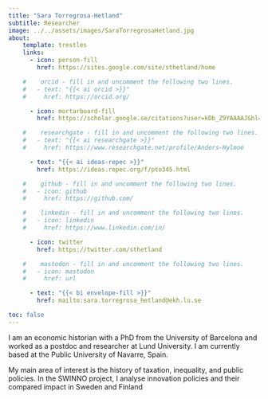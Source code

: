 ```yaml
---
title: "Sara Torregrosa-Hetland"
subtitle: Researcher
image: ../../assets/images/SaraTorregrosaHetland.jpg
about:
    template: trestles
    links:
      - icon: person-fill
        href: https://sites.google.com/site/sthetland/home

    #    orcid - fill in and uncomment the following two lines.
    #   - text: "{{< ai orcid >}}"
    #     href: https://orcid.org/

      - icon: mortarboard-fill
        href: https://scholar.google.se/citations?user=kDb_Z9YAAAAJ&hl=en

    #    researchgate - fill in and uncomment the following two lines.
    #   - text: "{{< ai researchgate >}}"
    #     href: https://www.researchgate.net/profile/Anders-Hylmoe

      - text: "{{< ai ideas-repec >}}"
        href: https://ideas.repec.org/f/pto345.html

    #    github - fill in and uncomment the following two lines.
    #   - icon: github
    #     href: https://github.com/

    #    linkedin - fill in and uncomment the following two lines.
    #   - icon: linkedin
    #     href: https://www.linkedin.com/in/

      - icon: twitter
        href: https://twitter.com/sthetland

    #    mastodon - fill in and uncomment the following two lines.
    #   - icon: mastodon
    #     href: url

      - text: "{{< bi envelope-fill >}}"
        href: mailto:sara.torregrosa_hetland@ekh.lu.se

toc: false
---
```

:::{.text-bigger}

I am an economic historian with a PhD from the University of Barcelona and worked as a postdoc and researcher at Lund University. I am currently based at the Public University of Navarre, Spain.

My main area of interest is the history of taxation, inequality, and public policies. In the  SWINNO project, I analyse innovation policies and their compared impact in Sweden and Finland
:::
